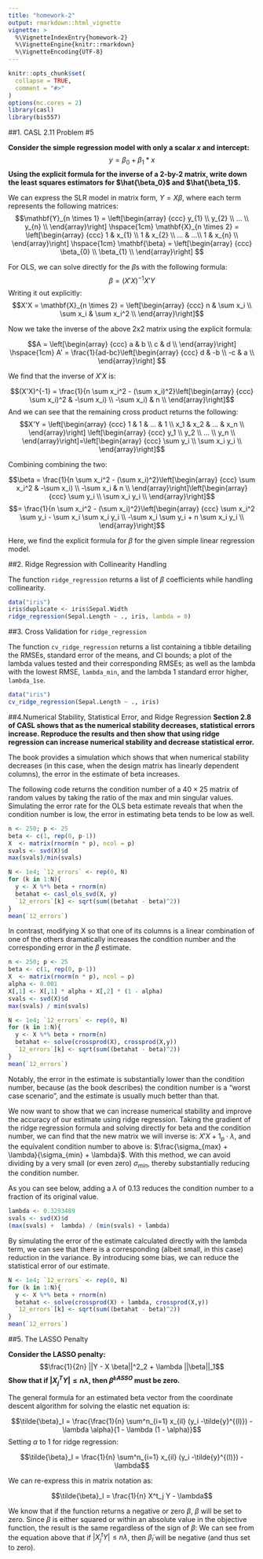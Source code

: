 ```yaml
---
title: "homework-2"
output: rmarkdown::html_vignette
vignette: >
  %\VignetteIndexEntry{homework-2}
  %\VignetteEngine{knitr::rmarkdown}
  %\VignetteEncoding{UTF-8}
---
```


```r
knitr::opts_chunk$set(
  collapse = TRUE,
  comment = "#>"
)
options(mc.cores = 2)
library(casl)
library(bis557)
```



##1. CASL 2.11 Problem #5

**Consider the simple regression model with only a scalar *x* and intercept:**
$$y = \beta_0 + \beta_1 * x$$
**Using the explicit formula for the inverse of a 2-by-2 matrix, write down the least squares estimators for $\hat{\beta_0}$ and $\hat{\beta_1}$.**

We can express the SLR model in matrix form, $Y = X\beta$, where each term represents the following matrices:
$$\mathbf{Y}_{n \times 1} = \left[\begin{array}
{ccc}
y_{1} \\
y_{2}  \\
...  \\
y_{n}  \\
\end{array}\right] \hspace{1cm}
\mathbf{X}_{n \times 2} = \left[\begin{array}
{ccc}
1 & x_{1} \\
1 & x_{2}  \\
...  & ...\\
1 & x_{n}  \\
\end{array}\right] \hspace{1cm}
\mathbf{\beta} = \left[\begin{array}
{ccc}
\beta_{0} \\
\beta_{1}  \\
\end{array}\right]
$$


For OLS, we can solve directly for the $\beta$s with the following formula:
$$\beta = (X'X)^{-1}X'Y$$
Writing it out explicitly:
$$X'X = \mathbf{X}_{n \times 2} = \left[\begin{array}
{ccc}
n & \sum x_i \\
\sum x_i & \sum x_i^2  \\
\end{array}\right]$$

Now we take the inverse of the above 2x2 matrix using the explicit formula:

$$A = \left[\begin{array}
{ccc}
a & b \\
c & d  \\
\end{array}\right] \hspace{1cm} A' = \frac{1}{ad-bc}\left[\begin{array}
{ccc}
d & -b \\
-c & a  \\
\end{array}\right] $$

We find that the inverse of $X'X$ is:

$$(X'X)^{-1} = \frac{1}{n \sum x_i^2 - (\sum x_i)^2}\left[\begin{array}
{ccc}
\sum x_i)^2 & -\sum x_i) \\
-\sum x_i) & n  \\
\end{array}\right]$$
And we can see that the remaining cross product returns the following:
$$X'Y = \left[\begin{array}
{ccc}
1 & 1 & ... & 1 \\
x_1 & x_2 & ... & x_n  \\
\end{array}\right] \left[\begin{array}
{ccc}
y_1 \\
y_2 \\
... \\
y_n \\
\end{array}\right]=\left[\begin{array}
{ccc}
\sum y_i \\
\sum x_i y_i  \\
\end{array}\right]$$

Combining combining the two:

$$\beta = \frac{1}{n \sum x_i^2 - (\sum x_i)^2}\left[\begin{array}
{ccc}
\sum x_i^2 & -\sum x_i) \\
-\sum x_i & n  \\
\end{array}\right]\left[\begin{array}
{ccc}
\sum y_i \\
\sum x_i y_i  \\
\end{array}\right]$$
$$= \frac{1}{n \sum x_i^2 - (\sum x_i)^2}\left[\begin{array}
{ccc}
\sum x_i^2 \sum y_i - \sum x_i \sum x_i y_i \\
-\sum x_i \sum y_i + n \sum x_i y_i  \\
\end{array}\right]$$

Here, we find the explicit formula for $\beta$ for the given simple linear regression model.

##2. Ridge Regression with Collinearity Handling 

The function `ridge_regression` returns a list of $\beta$ coefficients while handling collinearity. 

```r
data("iris")
iris$duplicate <- iris$Sepal.Width
ridge_regression(Sepal.Length ~ ., iris, lambda = 0)
```

##3. Cross Validation for `ridge_regression`

The function `cv_ridge_regression` returns a list containing a tibble detailing the RMSEs, standard error of the means, and CI bounds; a plot of the lambda values tested and their corresponding RMSEs; as well as the lambda with the lowest RMSE, `lambda_min`, and the lambda 1 standard error higher, `lambda_1se`.

```r
data("iris")
cv_ridge_regression(Sepal.Length ~ ., iris)
```


##4.Numerical Stability, Statistical Error, and Ridge Regression
**Section 2.8 of CASL shows that as the numerical stability decreases, statistical errors increase. Reproduce
the results and then show that using ridge regression can increase numerical stability and decrease
statistical error.**

The book provides a simulation which shows that when numerical stability decreases (in this case, when the design matrix has linearly dependent columns), the error in the estimate of beta increases.

The following code returns the condition number of a $40 \times 25$ matrix of random values by taking the ratio of the max and min singular values. Simulating the error rate for the OLS beta estimate reveals that when the condition number is low, the error in estimating beta tends to be low as well.

```r
n <- 250; p <- 25
beta <- c(1, rep(0, p-1))
X  <- matrix(rnorm(n * p), ncol = p)
svals <- svd(X)$d
max(svals)/min(svals)

N <- 1e4; `12_errors` <- rep(0, N)
for (k in 1:N){
  y <- X %*% beta + rnorm(n)
  betahat <- casl_ols_svd(X, y)
  `12_errors`[k] <- sqrt(sum((betahat - beta)^2))
}
mean(`12_errors`)
```

In contrast, modifying X so that one of its columns is a linear combination of one of the others dramatically increases the condition number and the corresponding error in the $\beta$ estimate.

```r
n <- 250; p <- 25
beta <- c(1, rep(0, p-1))
X  <- matrix(rnorm(n * p), ncol = p)
alpha <- 0.001
X[,1] <- X[,1] * alpha + X[,2] * (1 - alpha)
svals <- svd(X)$d
max(svals) / min(svals)
```


```r
N <- 1e4; `12_errors` <- rep(0, N)
for (k in 1:N){
  y <- X %*% beta + rnorm(n)
  betahat <- solve(crossprod(X), crossprod(X,y))
  `12_errors`[k] <- sqrt(sum((betahat - beta)^2))
}
mean(`12_errors`)
```

Notably, the error in the estimate is substantially lower than the condition number, because (as the book describes) the condition number is a "worst case scenario", and the estimate is usually much better than that.


We now want to show that we can increase numerical stability and improve the accuracy of our estimate using ridge regression. Taking the gradient of the ridge regression formula and solving directly for beta and the condition number, we can find that the new matrix we will inverse is: $X'X + 1_p \cdot \lambda$, and the equivalent condition number to above is: $\frac{\sigma_{max} + \lambda}{\sigma_{min} + \lambda}$. With this method, we can avoid dividing by a very small (or even zero) $\sigma_{min}$, thereby substantially reducing the condition number.

As you can see below, adding a $\lambda$ of 0.13 reduces the condition number to a fraction of its original value.

```r
lambda <- 0.3293489
svals <- svd(X)$d
(max(svals) +  lambda) / (min(svals) + lambda)
```

By simulating the error of the estimate calculated directly with the lambda term, we can see that there is a corresponding (albeit small, in this case) reduction in the variance. By introducing some bias, we can reduce the statistical error of our estimate.

```r
N <- 1e4; `12_errors` <- rep(0, N)
for (k in 1:N){
  y <- X %*% beta + rnorm(n)
  betahat <- solve(crossprod(X) + lambda, crossprod(X,y))
  `12_errors`[k] <- sqrt(sum((betahat - beta)^2))
}
mean(`12_errors`)
```
##5. The LASSO Penalty

**Consider the LASSO penalty:**
$$\frac{1}{2n} ||Y - X \beta||^2_2 + \lambda ||\beta||_1$$
**Show that if $|X_j^TY| \le n \lambda$, then $\hat{\beta}^{LASSO}$ must be zero.**

The general formula for an estimated beta vector from the coordinate descent algorithm for solving the elastic net equation is:

$$\tilde{\beta}_l = \frac{\frac{1}{n} \sum^n_{i=1} x_{il} (y_i -\tilde{y}^{(l)}) - \lambda \alpha}{1 - \lambda (1 - \alpha)}$$
Setting $\alpha$ to 1 for ridge regression:

$$\tilde{\beta}_l = \frac{1}{n} \sum^n_{i=1} x_{il} (y_i -\tilde{y}^{(l)}) - \lambda$$

We can re-express this in matrix notation as:

$$\tilde{\beta}_l = \frac{1}{n} X^t_j Y - \lambda$$

We know that if the function returns a negative or zero $\beta$, $\beta$ will be set to zero. Since $\beta$ is either squared or within an absolute value in the objective function, the result is the same regardless of the sign of $\beta$: We can see from the equation above that if $|X^t_j Y| \le n \lambda$, then $\tilde{\beta}_l$ will be negative (and thus set to zero).
